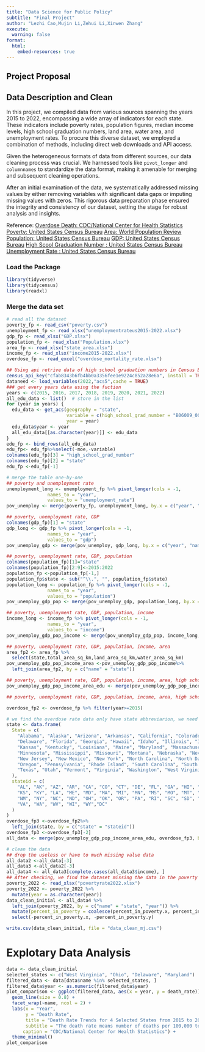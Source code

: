 ```yaml
---
title: "Data Science for Public Policy"
subtitle: "Final Project"
author: "Lezhi Cao,Mujin Li,Zehui Li,Xinwen Zhang"
execute:
  warning: false
format:
  html:
    embed-resources: true
---
```


## Project Proposal




## Data Description and Clean
In this project, we compiled data from various sources spanning the years 2015 to 2022, encompassing a wide array of indicators for each state. These indicators include poverty rates, population figures, median income levels, high school graduation numbers, land area, water area, and unemployment rates. To procure this diverse dataset, we employed a combination of methods, including direct web downloads and API access.

Given the heterogeneous formats of data from different sources, our data cleaning process was crucial. We harnessed tools like `pivot_longer` and `columnnames` to standardize the data format, making it amenable for merging and subsequent cleaning operations. 

After an initial examination of the data, we systematically addressed missing values by either removing variables with significant data gaps or imputing missing values with zeros. This rigorous data preparation phase ensured the integrity and consistency of our dataset, setting the stage for robust analysis and insights.

Reference:
[Overdose Death: CDC/National Center for Health Statistics](https://www.cdc.gov/nchs/pressroom/sosmap/drug_poisoning_mortality/drug_poisoning.htm)
[Poverty: United States Census Bureau](https://www.census.gov/library/publications/2023/demo/p60-280.html)
[Area: World Population Review](https://worldpopulationreview.com/state-rankings/states-by-area)
[Population: United States Census Bureau ](https://www.census.gov/popclock/)
[GDP: United States Census Bureau](https://data.census.gov/)
[High Scool Graduation Number : United States Census Bureau](https://data.census.gov/)
[Unemployment Rate : United States Census Bureau](https://data.census.gov/)


### Load the Package
```r
library(tidyverse)
library(tidycensus)
library(readxl)

```

### Merge the data set

```r
# read all the dataset
poverty_fp <- read_csv("poverty.csv")
unemployment_fp <- read_xlsx("unemploymentrateus2015-2022.xlsx")
gdp_fp <- read_xlsx("GDP.xlsx")
population_fp <- read_xlsx("Population.xlsx")
area_fp <- read_xlsx("state_area.xlsx")
income_fp <- read_xlsx("income2015-2022.xlsx")
overdose_fp <- read_excel("overdose_mortality_rate.xlsx")

## Using api retrive data of high school graduation numbers in Census Bureau from 2015-2022
census_api_key("cfab8343b6fb4bb0a3356fee1e9224c852a28e6a", install = TRUE, overwrite = TRUE)
dataneed <- load_variables(2022,"acs5",cache = TRUE)
### get every years data using the fuction
years <- c(2015, 2016, 2017, 2018, 2019, 2020, 2021, 2022)
all_edu_data <- list()  # store in the list
for (year in years) {
  edu_data <- get_acs(geography = "state",
                      variable = c(high_school_grad_number = "B06009_003"),
                      year = year)
  edu_data$year <- year
  all_edu_data[[as.character(year)]] <- edu_data  
}
edu_fp <- bind_rows(all_edu_data)
edu_fp<- edu_fp%>%select(-moe,-variable)
colnames(edu_fp)[3] = "high_school_grad_number"
colnames(edu_fp)[2] = "state"
edu_fp <-edu_fp[-1]
```

```r
# merge the table one-by-one
## poverty and unemployment rate
unemployment_long <- unemployment_fp %>% pivot_longer(cols = -1, 
               names_to = "year", 
               values_to = "unemployment_rate")
pov_unemploy <- merge(poverty_fp, unemployment_long, by.x = c("year", "name"), by.y = c("year", "State"), all = TRUE)

## poverty, unemployment rate, GDP
colnames(gdp_fp)[1] = "state"
gdp_long <- gdp_fp %>% pivot_longer(cols = -1, 
               names_to = "year", 
               values_to = "gdp")
pov_unemploy_gdp <- merge(pov_unemploy, gdp_long, by.x = c("year", "name"), by.y = c("year", "state"), all = TRUE)

## poverty, unemployment rate, GDP, population
colnames(population_fp)[1]="state"
colnames(population_fp)[2:9]<-2015:2022
population_fp <-population_fp[-1,]
population_fp$state <- sub("^\\.", "", population_fp$state)
population_long <- population_fp %>% pivot_longer(cols = -1, 
               names_to = "year", 
               values_to = "population")
pov_unemploy_gdp_pop <- merge(pov_unemploy_gdp, population_long, by.x = c("year", "name"), by.y = c("year", "state"), all = TRUE)

## poverty, unemployment rate, GDP, population, income
income_long <- income_fp %>% pivot_longer(cols = -1, 
               names_to = "year", 
               values_to = "income")
pov_unemploy_gdp_pop_income <- merge(pov_unemploy_gdp_pop, income_long, by.x = c("year", "name"), by.y = c("year", "state"), all = TRUE)

## poverty, unemployment rate, GDP, population, income, area
area_fp2 <- area_fp %>%
  select(state,total_area_sq_km,land_area_sq_km,water_area_sq_km)
pov_unemploy_gdp_pop_income_area <-pov_unemploy_gdp_pop_income%>%
  left_join(area_fp2, by = c("name" = "state"))

## poverty, unemployment rate, GDP, population, income, area, high school graduation numbers
pov_unemploy_gdp_pop_income_area_edu <- merge(pov_unemploy_gdp_pop_income_area, edu_fp, by.x = c("year", "name"), by.y = c("year", "state"), all = TRUE)

## poverty, unemployment rate, GDP, population, income, area, high school graduation numbers, overdose

overdose_fp2 <- overdose_fp %>% filter(year>=2015)

# we find the overdose rate data only have state abbreviarion, we need to add the state full name in to this dataset
state <- data.frame(
  State = c(
    "Alabama", "Alaska", "Arizona", "Arkansas", "California", "Colorado", "Connecticut",
    "Delaware", "Florida", "Georgia", "Hawaii", "Idaho", "Illinois", "Indiana", "Iowa",
    "Kansas", "Kentucky", "Louisiana", "Maine", "Maryland", "Massachusetts", "Michigan",
    "Minnesota", "Mississippi", "Missouri", "Montana", "Nebraska", "Nevada", "New Hampshire",
    "New Jersey", "New Mexico", "New York", "North Carolina", "North Dakota", "Ohio", "Oklahoma",
    "Oregon", "Pennsylvania", "Rhode Island", "South Carolina", "South Dakota", "Tennessee",
    "Texas", "Utah", "Vermont", "Virginia", "Washington", "West Virginia", "Wisconsin", "Wyoming","Distric of Columbia"
  ),
  stateid = c(
    "AL", "AK", "AZ", "AR", "CA", "CO", "CT", "DE", "FL", "GA", "HI", "ID", "IL", "IN", "IA",
    "KS", "KY", "LA", "ME", "MD", "MA", "MI", "MN", "MS", "MO", "MT", "NE", "NV", "NH", "NJ",
    "NM", "NY", "NC", "ND", "OH", "OK", "OR", "PA", "RI", "SC", "SD", "TN", "TX", "UT", "VT",
    "VA", "WA", "WV", "WI", "WY","DC"
  )
)
overdose_fp3 <-overdose_fp2%>%
  left_join(state, by = c("state" = "stateid"))
overdose_fp3 <-overdose_fp3[-2]
all_data <- merge(pov_unemploy_gdp_pop_income_area_edu, overdose_fp3, by.x = c("year", "name"), by.y = c("year", "State"), all = TRUE)

```

```r
# clean the data
## drop the useless or have to much missing value data
all_data2 <-all_data[-3]
all_data3 <-all_data2[-3]
all_data4 <- all_data3[complete.cases(all_data3$income), ]
## After checking, we find the dataset missing the data in the poverty rate in 2022
poverty_2022 <- read_xlsx("povertyrate2022.xlsx")
poverty_2022 <- poverty_2022 %>%
  mutate(year = as.character(year))
data_clean_initial <- all_data4 %>%
  left_join(poverty_2022, by = c("name" = "state", "year")) %>%
  mutate(percent_in_poverty = coalesce(percent_in_poverty.x, percent_in_poverty.y)) %>%
  select(-percent_in_poverty.x, -percent_in_poverty.y)

write.csv(data_clean_initial, file = "data_clean_mj.csv")
```

# Explotary Data Analysis 
```r
data <- data_clean_initial
selected_states <- c("West Virginia", "Ohio", "Delaware", "Maryland")
filtered_data <- data[data$name %in% selected_states, ]
filtered_data$year <- as.numeric(filtered_data$year)
plot_comparison <- ggplot(filtered_data, aes(x = year, y = death_rate)) +
  geom_line(size = 0.8) +
  facet_wrap(~name, ncol = 2) + 
  labs(x = "Year", 
       y = "Death Rate", 
       title = "Death Rate Trends for 4 Selected States from 2015 to 2021",
       subtitle = "The death rate means number of deaths per 100,000 total population.",
      caption = "CDC/National Center for Health Statistics") +
  theme_minimal()
plot_comparison
```





